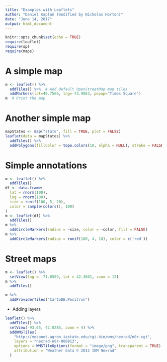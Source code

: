 ```yaml
---
title: "Examples with Leaflets"
author: "Daniel Kaplan (modified by Nicholas Horton)"
date: "June 14, 2017"
output: html_document
---
```


```r
knitr::opts_chunk$set(echo = TRUE)
require(leaflet)
require(sp)
require(maps)
```
# A simple map

```r
m <- leaflet() %>%
  addTiles() %>%  # Add default OpenStreetMap map tiles
  addMarkers(lat=40.7566, lng=-73.9863, popup="Times Square")
m  # Print the map
```

# Another simple map

```r
mapStates <- map("state", fill = TRUE, plot = FALSE)
leaflet(data = mapStates) %>% 
  addTiles() %>%
  addPolygons(fillColor = topo.colors(10, alpha = NULL), stroke = FALSE)
```

# Simple annotations

```r
m <- leaflet() %>% 
  addTiles()
df <- data.frame(
  lat = rnorm(100),
  lng = rnorm(100),
  size = runif(100, 5, 20),
  color = sample(colors(), 100)
)
m <- leaflet(df) %>% 
  addTiles()
m %>% 
  addCircleMarkers(radius = ~size, color = ~color, fill = FALSE)
m %>% 
  addCircleMarkers(radius = runif(100, 4, 10), color = c('red'))
```

# Street maps

```r
m <- leaflet() %>% 
  setView(lng = -71.0589, lat = 42.3601, zoom = 12)
m %>% 
  addTiles() 
```

```r
m %>% 
  addProviderTiles("CartoDB.Positron")
```

* Adding layers

```r
leaflet() %>% 
  addTiles() %>% 
  setView(-93.65, 42.0285, zoom = 4) %>%
  addWMSTiles(
    "http://mesonet.agron.iastate.edu/cgi-bin/wms/nexrad/n0r.cgi",
    layers = "nexrad-n0r-900913",
    options = WMSTileOptions(format = "image/png", transparent = TRUE),
    attribution = "Weather data © 2012 IEM Nexrad"
  )

```

